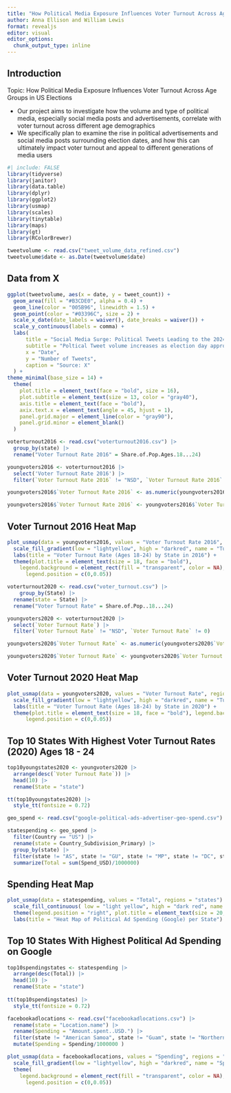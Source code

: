 ```yaml
---
title: "How Political Media Exposure Influences Voter Turnout Across Age Groups in US Elections"
author: Anna Ellison and William Lewis
format: revealjs
editor: visual
editor_options: 
  chunk_output_type: inline
---
```

## Introduction

Topic: How Political Media Exposure Influences Voter Turnout Across Age Groups in US Elections

- Our project aims to investigate how the volume and type of political media, especially social media posts and advertisements, correlate with voter turnout across different age demographics
- We specifically plan to examine the rise in political advertisements and social media posts surrounding election dates, and how this can ultimately impact voter turnout and appeal to different generations of media users

```r
#| include: FALSE
library(tidyverse)
library(janitor)
library(data.table)
library(dplyr)
library(ggplot2)
library(usmap)
library(scales)
library(tinytable)
library(maps)
library(gt)
library(RColorBrewer)
```

```r
tweetvolume <- read.csv("tweet_volume_data_refined.csv")
tweetvolume$date <- as.Date(tweetvolume$date)
```

## Data from X
```r
ggplot(tweetvolume, aes(x = date, y = tweet_count)) +
  geom_area(fill = "#B3CDE0", alpha = 0.4) +
  geom_line(color = "005B96", linewidth = 1.5) +
  geom_point(color = "#03396C", size = 2) +
  scale_x_date(date_labels = waiver(), date_breaks = waiver()) +
  scale_y_continuous(labels = comma) +
  labs(
      title = "Social Media Surge: Political Tweets Leading to the 2024 Election",
      subtitle = "Poltical Tweet volume increases as election day approaches",
      x = "Date",
      y = "Number of Tweets",
      caption = "Source: X"
  ) +
theme_minimal(base_size = 14) +
  theme(
    plot.title = element_text(face = "bold", size = 16),
    plot.subtitle = element_text(size = 13, color = "gray40"),
    axis.title = element_text(face = "bold"),
    axix.text.x = element_text(angle = 45, hjust = 1),
    panel.grid.major = element_line(color = "gray90"),
    panel.grid.minor = element_blank()
  )
```

```r
voterturnout2016 <- read.csv("voterturnout2016.csv") |>
  group_by(state) |>
  rename("Voter Turnout Rate 2016" = Share.of.Pop.Ages.18...24)

youngvoters2016 <- voterturnout2016 |>
  select('Voter Turnout Rate 2016') |>
  filter(`Voter Turnout Rate 2016` != "NSD", `Voter Turnout Rate 2016` != 0)

youngvoters2016$`Voter Turnout Rate 2016` <- as.numeric(youngvoters2016$`Voter Turnout Rate 2016`)

youngvoters2016$`Voter Turnout Rate 2016` <- youngvoters2016$`Voter Turnout Rate 2016` * 100
```

## Voter Turnout 2016 Heat Map
```r
plot_usmap(data = youngvoters2016, values = "Voter Turnout Rate 2016", regions = "states") +
  scale_fill_gradient(low = "lightyellow", high = "darkred", name = "Turnout Rate", na.value = "gray90", limits = c(20,75.3)) +
  labs(title = "Voter Turnout Rate (Ages 18-24) by State in 2016") +
  theme(plot.title = element_text(size = 18, face = "bold"),
    legend.background = element_rect(fill = "transparent", color = NA),
      legend.position = c(0,0.05))
```

```r
voterturnout2020 <- read.csv("voter_turnout.csv") |>
    group_by(State) |>
  rename(state = State) |>
  rename("Voter Turnout Rate" = Share.of.Pop..18...24)

youngvoters2020 <- voterturnout2020 |>
  select(`Voter Turnout Rate`) |>
  filter(`Voter Turnout Rate` != "NSD", `Voter Turnout Rate` != 0)

youngvoters2020$`Voter Turnout Rate` <- as.numeric(youngvoters2020$`Voter Turnout Rate`)

youngvoters2020$`Voter Turnout Rate` <- youngvoters2020$`Voter Turnout Rate` * 100

```

## Voter Turnout 2020 Heat Map
```r
plot_usmap(data = youngvoters2020, values = "Voter Turnout Rate", regions = "states") +
  scale_fill_gradient(low = "lightyellow", high = "darkred", name = "Turnout Rate", na.value = "gray90", limits = c(20,75.3)) +
  labs(title = "Voter Turnout Rate (Ages 18-24) by State in 2020") +
  theme(plot.title = element_text(size = 18, face = "bold"), legend.background = element_rect(fill = "transparent", color = NA),
      legend.position = c(0,0.05))
```

## Top 10 States With Highest Voter Turnout Rates (2020) Ages 18 - 24
```r
top10youngstates2020 <- youngvoters2020 |>
  arrange(desc(`Voter Turnout Rate`)) |>
  head(10) |>
  rename(State = "state")
```

```r
tt(top10youngstates2020) |>
  style_tt(fontsize = 0.72)
```

```r
geo_spend <- read.csv("google-political-ads-advertiser-geo-spend.csv") 

statespending <- geo_spend |>
  filter(Country == "US") |>
  rename(state = Country_Subdivision_Primary) |>
  group_by(state) |>
  filter(state != "AS", state != "GU", state != "MP", state != "DC", state != "PR", state != "VI" ,state != "") |>
  summarize(Total = sum(Spend_USD)/1000000)
```

## Spending Heat Map
```r
plot_usmap(data = statespending, values = "Total", regions = "states") +
  scale_fill_continuous( low = "light yellow", high = "dark red", name = "Spending (in millions)", limits = c(2,225)) +
  theme(legend.position = "right", plot.title = element_text(size = 20, face = "bold")) +
  labs(title = "Heat Map of Political Ad Spending (Google) per State")
```

## Top 10 States With Highest Political Ad Spending on Google
```r
top10spendingstates <- statespending |>
  arrange(desc(Total)) |>
  head(10) |>
  rename(State = "state")
  
tt(top10spendingstates) |>
  style_tt(fontsize = 0.72)
```

```r
facebookadlocations <- read.csv("facebookadlocations.csv") |>
  rename(state = "Location.name") |>
  rename(Spending = "Amount.spent..USD.") |>
  filter(state != "American Samoa", state != "Guam", state != "Northern Mariana Islands", state != "Puerto Rico", state != "Unknown", state != "Virgin Islands (U.S.)") |>
  mutate(Spending = Spending/1000000 )
```

```r
plot_usmap(data = facebookadlocations, values = "Spending", regions = "states") +
  scale_fill_gradient(low = "lightyellow", high = "darkred", name = "Spending (in millions)") +
  theme(
    legend.background = element_rect(fill = "transparent", color = NA),
      legend.position = c(0,0.05))
```

